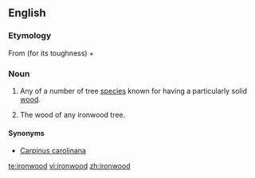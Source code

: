 {{wikipedia}}
==English==

===Etymology===
From {{term|iron||lang=en}} (for its toughness) + {{term|wood|lang=en}}

===Noun===
{{en-noun|ironwoods|-}}

# {{countable}} Any of a number of tree [[species]] known for having a particularly solid [[wood]].<!--We could put a list somewhere, but I'm not sure where...-->
# {{uncountable}} The wood of any ironwood tree.

====Synonyms====
*[[Carpinus carolinana]]



[[te:ironwood]]
[[vi:ironwood]]
[[zh:ironwood]]
